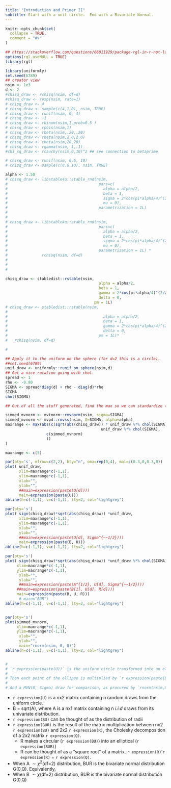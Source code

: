 ```yaml
---
title: "Introduction and Primer II"
subtitle: Start with a unit circle.  End with a Bivariate Normal.
---
```


```r
knitr::opts_chunk$set(
  collapse = TRUE,
  comment = "#>"
)

## https://stackoverflow.com/questions/66011929/package-rgl-in-r-not-loading-in-mac-os/66127391#66127391
options(rgl.useNULL = TRUE)
library(rgl)

```

```r
library(uniformly)
set.seed(6789)
## creator view
nsim <- 1e3
d <- 2
#chisq_draw <- rchisq(nsim, df=d)
#chisq_draw <- rexp(nsim, rate=1)
# chisq_draw <- 4
# chisq_draw <- sample(c(4,1,0), nsim, TRUE)
# chisq_draw <- runif(nsim, 0, 4)
# chisq_draw <- -1
# chisq_draw <- rbinom(nsim,1,prob=0.5 )
# chisq_draw <- rpois(nsim,1)
# chisq_draw <- rbeta(nsim,.20,.20)
# chisq_draw <- rbeta(nsim,2.0,2.0)
# chisq_draw <- rbeta(nsim,20,20)
# chisq_draw <- rgamma(nsim, 1,.1)
#chi_sq_draw <- rcauchy(nsim,0,10)^2 ## see connection to betaprime

# chisq_draw <- runif(nsim, 0.6, 10)
# chisq_draw <- sample(c(0.6,10), nsim, TRUE)

alpha <- 1.50
# chisq_draw <- libstable4u::stable_rnd(nsim,
#                                        pars=c(
#                                          alpha = alpha/2,
#                                          beta = 1,
#                                          sigma = 2*cos(pi*alpha/4)^(2/alpha),
#                                          mu = 0),
#                                        parametrization = 1L)
# 
# 
# chisq_draw <- libstable4u::stable_rnd(nsim,
#                                        pars=c(
#                                          alpha = alpha/2,
#                                          beta = 1,
#                                          sigma = 2*cos(pi*alpha/4)^(2/alpha),
#                                          mu = 0),
#                                        parametrization = 1L) *
#               rchisq(nsim, df=d)
# 
# 
# 

chisq_draw <- stabledist::rstable(nsim,
                                         alpha = alpha/2,
                                         beta = 1,
                                         gamma = 2*cos(pi*alpha/4)^(2/alpha),
                                         delta = 0,
                                       pm = 1L)
# chisq_draw <- stabledist::rstable(nsim,
# 
#                                          alpha = alpha/2,
#                                          beta = 1,
#                                          gamma = 2*cos(pi*alpha/4)^(2/alpha),
#                                          delta = 0,
#                                        pm = 1L)*
#   rchisq(nsim, df=d)

# 


```


```r
## Apply it to the uniform on the sphere (for d=2 this is a circle).
##set.seed(6789)
unif_draw <- uniformly::runif_on_sphere(nsim,d)
## Get a nice rotation going with chol.
spread <- 1
rho <- -0.80
SIGMA <- spread*diag(d) + rho - diag(d)*rho
SIGMA
chol(SIGMA)
```


```r
## Out of all the stuff generated, find the max so we can standardize the axes.

simmed_mvnorm <- mvtnorm::rmvnorm(nsim, sigma=SIGMA)
simmed_mvnorm <- mvpd::rmvss(nsim, Q=SIGMA, alpha=alpha)
maxrange <- max(abs(c(sqrt(abs(chisq_draw)) * unif_draw %*% chol(SIGMA),
                                          unif_draw %*% chol(SIGMA),
                  c(simmed_mvnorm)
                  ))
)

maxrange <- c(5)
```



```r
par(pty='s', mfrow=c(2,2), bty="n", oma=rep(0,4), mai=c(0.3,0,0.3,0))
plot( unif_draw, 
      xlim=maxrange*c(-1,1),
      ylim=maxrange*c(-1,1),
      xlab="",
      ylab="",
      ##main=expression(paste(U[d])))
      main=expression(paste(U)))
abline(h=c(-1,1), v=c(-1,1), lty=2, col="lightgrey")

par(pty='s')
plot( sign(chisq_draw)*sqrt(abs(chisq_draw)) *unif_draw, 
      xlim=maxrange*c(-1,1),
      ylim=maxrange*c(-1,1),
      xlab="",
      ylab="",
      ##main=expression(paste(U[d], Sigma^{~~1/2})))
      main=expression(paste(B, U)))
abline(h=c(-1,1), v=c(-1,1), lty=2, col="lightgrey")

par(pty='s')
plot( sign(chisq_draw)*sqrt(abs(chisq_draw)) *unif_draw %*% chol(SIGMA), 
     xlim=maxrange*c(-1,1),
     ylim=maxrange*c(-1,1),
      xlab="",
      ylab="",
      ##main=expression(paste(A^{1/2}, U[d], Sigma^{~~1/2})))
     ##main=expression(paste(B[1], U[d], R[d])))
     main=expression(paste(B, U, R)))
      # main="BUR")
abline(h=c(-1,1), v=c(-1,1), lty=2, col="lightgrey")


par(pty='s')
plot(simmed_mvnorm,
     xlim=maxrange*c(-1,1),
     ylim=maxrange*c(-1,1),
      xlab="",
      ylab="",
      main="rnorm(nsim, 0, Q)")
abline(h=c(-1,1), v=c(-1,1), lty=2, col="lightgrey")


# 
# `r expression(paste(U))` is the uniform circle transformed into an ellipse `r expression(paste(U,R))`, where `r expression(R)`=$\Sigma^{1/2}$ = (R-code: `chol(SIGMA)`).
# 
# Then each point of the ellipse is multiplied by `r expression(paste(B))`= `r expression(paste(A^{1/2}))`, the square root of the random draw from distribution `r expression(paste(A))`.
# 
# And a MVN(0, Sigma) draw for comparison, as procured by `rnorm(nsim,0,SIGMA)`.

```


  * `r expression(U)` is a nx2 matrix containing n random draws from the uniform circle.
  * B = sqrt(A), where A is a nx1 matrix containing n *i.i.d* draws from its univariate distribution.
  * `r expression(BU)` can be thought of as the distribution of radii
  * `r expression(BUR)` is the result of the matrix multiplication between nx2 `r expression(BU)` and 2x2 `r expression(R)`, the Cholesky decomposition of a 2x2 matrix `r expression(Q)`.
    * R makes a circular (`r expression(BU)`) into an elliptical (`r expression(BUR)`)
    * R can be thought of as a "square root" of a matrix. `r expression(R)`'`r expression(R)` = `r expression(Q)`.
  * When A $\sim \chi^2$(df=2) distribution, BUR is the bivariate normal distribution G(0,Q). Equivalently,
  * When B $\sim \chi$(df=2) distribution, BUR is the bivariate normal distribution G(0,Q)
